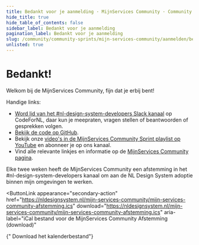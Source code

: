 ```yaml
---
title: Bedankt voor je aanmelding · MijnServices Community · Community Sprints
hide_title: true
hide_table_of_contents: false
sidebar_label: Bedankt voor je aanmelding
pagination_label: Bedankt voor je aanmelding
slug: /community/community-sprints/mijn-services-community/aanmelden/bedankt
unlisted: true
---
```



# Bedankt!

Welkom bij de MijnServices Community, fijn dat je erbij bent!

Handige links:

- [Word lid van het #nl-design-system-developers Slack kanaal](https://praatmee.codefor.nl) op CodeForNL, daar kun je meepraten, vragen stellen of beantwoorden of gesprekken volgen.
- [Bekijk de code op GitHub](https://github.com/nl-design-system/mijn-services).
- Bekijk onze [video's in de MijnServices Community Sprint playlist op YouTube](https://www.youtube.com/playlist?list=PLnAxFMscDU3F1VYQxlJLpmV-Z-FQ6hCU_) en abonneer je op ons kanaal.
- Vind alle relevante linkjes en informatie op de [MijnServices Community pagina](https://nldesignsystem.nl/community/community-sprints/mijn-services-community).

Elke twee weken heeft de MijnServices Community een afstemming in het #nl-design-system-developers kanaal om aan de NL Design System adoptie binnen mijn omgevingen te werken.

<ButtonLink
  appearance="secondary-action"
  href="https://nldesignsystem.nl/mijn-services-community/mijn-services-community-afstemming.ics"
  download="https://nldesignsystem.nl/mijn-services-community/mijn-services-community-afstemming.ics"
  aria-label="iCal bestand voor de MijnServices Community Afstemming (download)"
>
  <IconCalendarEvent />
  {" Download het kalenderbestand"}
</ButtonLink>
